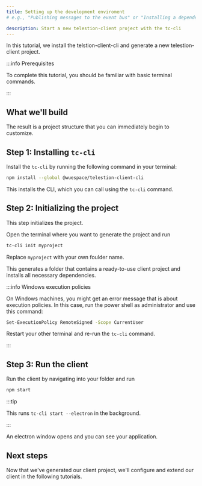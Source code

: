 ```yaml
---
title: Setting up the development enviroment
# e.g., "Publishing messages to the event bus" or "Installing a dependency using npm"

description: Start a new telestion-client project with the tc-cli
---
```


 

<!--
Tutorial
========

=== When to use this template:
Use this template when you want to give a quick, step-by-step tutorial for solving a specific
technical problem. Tutorials allow the reader to learn how to implement something within
their projects quickly.

=== When not to use this template:
When your article focuses more on a concept/technology and is not rooted in a specific technical
problem ("how to do XY?"), consider using a guide instead.

=== Guide or Tutorial
A tutorial provides a quick, technical "step-by-step" tutorial for a
given problem. Thus, a guide describes less the handling of a specific problem
and more the general interaction of the reader with a given concept.

Example with npm articles:
- "npm": (Concept, explaining what npm is)
- "Installing a dependency with npm" (Tutorial, providing a quick tutorial to
  solve a technical problem)
- "Managing dependencies with npm" (Guide, including both technical knowledge, but
  also best practices and more)

=== Writing tips:
- Write in the present tense
- Use neutral pronouns (they/them instead of he/she and him/her)
- Be respectful to everyone
- Be aware of the potential for cultural misunderstandings
- Provide explanations for what you do, but focus on the step-by-step guide
  without deeply explaining every technical decision and why it's best prcatice
  to do so (you can describe best practices in a guide, a tutorial must focus on
  keeping the "step by step" flow going)
-->

<!-- Relevant imports: -->


<!-- Short description of what the article covers: -->

In this tutorial, we install the telstion-client-cli and generate a new telestion-client project.

:::info Prerequisites

To complete this tutorial, you should be familiar with basic terminal commands.

:::

## What we'll build

The result is a project structure that you can immediately begin to customize.

## Step 1: Installing `tc-cli`

Install the `tc-cli` by running the following command in your terminal:

```sh
npm install --global @wuespace/telestion-client-cli
```

This installs the CLI, which you can call using the `tc-cli` command.

## Step 2: Initializing the project

This step initializes the project.

Open the terminal where you want to generate the project and run

```sh
tc-cli init myproject
```

Replace `myproject` with your own foulder name.

This generates a folder that contains a ready-to-use client project and installs all necessary dependencies.

:::info Windows execution policies

On Windows machines, you might get an error message that is about execution policies.
In this case, run the power shell as administrator and use this command:

```sh
Set-ExecutionPolicy RemoteSigned -Scope CurrentUser
```

Restart your other terminal and re-run the `tc-cli` command.

:::

## Step 3: Run the client

Run the client by navigating into your folder and run

```sh
npm start
```

:::tip 

This runs `tc-cli start --electron` in the background.

:::

An electron window opens and you can see your application.

## Next steps

<!-- Short concluding sentence: -->

Now that we've generated our client project, we'll configure and extend our client in the following tutorials.

<!-- Links to next steps/related articles -->


<!--
Snippets
--------

<Reference to="../other-article">
    Relative Link to other article
</Reference>

<Reference to="https://www.example.com">
    Example Website
</Reference>
-->

